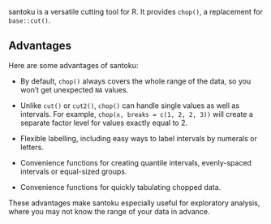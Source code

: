 

santoku is a versatile cutting tool for R. It provides `chop()`, a replacement
for `base::cut()`.

## Advantages

 Here are some advantages of santoku:

 * By default, `chop()` always covers the whole range of the data, so you
 won't get unexpected `NA` values.

 * Unlike `cut()` or `cut2()`, `chop()` can handle single values as well as
 intervals. For example, `chop(x, breaks = c(1, 2, 2, 3))` will create a
 separate factor level for values exactly equal to 2.

 * Flexible labelling, including easy ways to label intervals by
   numerals or letters.

 * Convenience functions for creating quantile intervals, evenly-spaced
  intervals or equal-sized groups.

 * Convenience functions for quickly tabulating chopped data.

 These advantages make santoku especially useful for exploratory analysis,
 where you may not know the range of your data in advance.
